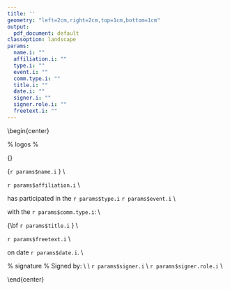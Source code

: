 ```yaml
---
title: ''
geometry: "left=2cm,right=2cm,top=1cm,bottom=1cm"
output:
  pdf_document: default
classoption: landscape
params:
  name.i: ""
  affiliation.i: ""
  type.i: ""
  event.i: ""
  comm.type.i: ""
  title.i: ""
  date.i: ""
  signer.i: ""
  signer.role.i: ""
  freetext.i: ""
---
```


\begin{center}
\pagenumbering{gobble}

% logos %
\includegraphics[height=3cm]{lpic.png} 
\hfill
\includegraphics[height=3cm]{rpic.png}
\linebreak
\bigskip

{\Huge\bf Certificate of participation} 
\vfill

{\Huge `r params$name.i` } \\

\Large

`r params$affiliation.i` \\
\vfill

has participated in the `r params$type.i` `r params$event.i` \\
\vfill

with the `r params$comm.type.i`: \\
\vfill

{\Huge\bf `r params$title.i` } \\
\vfill

`r params$freetext.i` \\
\vfill

on date `r params$date.i`. \\
\vfill


% signature %
Signed by: \\
\vfill
\includegraphics[height=2cm]{spic.png} \\
`r params$signer.i` \\
`r params$signer.role.i` \\

\end{center}
\pagebreak


